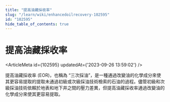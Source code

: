 ```yaml
---
title: "提高油藏採收率"
slug: "/learn/wiki/enhancedoilrecovery-102595"
id: "102595"
hide_table_of_contents: true
---
```



# 提高油藏採收率

<ArticleMeta id={102595} updatedAt={'2023-09-26 13:59:02'} />
<div className='border-solid border-b border-t-0 my-4 border-[var(--ifm-color-gray-300)]' />

提高油藏採收率 (EOR)，也稱為 “三次採油”，是一種通過改變油的化學成分來使其更容易提取的提取未通過初級或次級採油技術檢索的石油的過程。儘管初級和次級採油技術依賴於地表和地下井之間的壓力差異，但提高油藏採收率通過改變油的化學成分來使其更容易提取。
